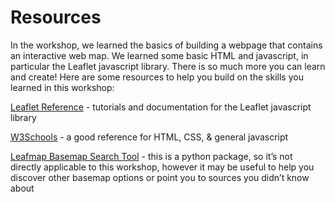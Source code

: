 # Resources
In the workshop, we learned the basics of building a webpage that contains an interactive web map.  We learned some basic HTML and javascript, in particular the Leaflet javascript library.  There is so much more you can learn and create! Here are some resources to help you build on the skills you learned in this workshop:

[Leaflet Reference](https://leafletjs.com/) - tutorials and documentation for the Leaflet javascript library

[W3Schools](https://www.w3schools.com/) - a good reference for HTML, CSS, & general javascript

[Leafmap Basemap Search Tool](https://leafmap.org/notebooks/31_search_basemaps/) - this is a python package, so it's not directly applicable to this workshop, however it may be useful to help you discover other basemap options or point you to sources you didn't know about
